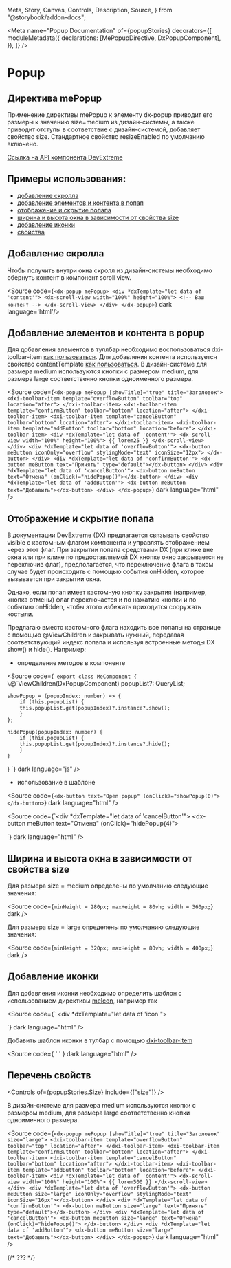   Meta,
  Story,
  Canvas,
  Controls,
  Description,
  Source,
} from "@storybook/addon-docs";

<Meta
  name="Popup Documentation"
  of={popupStories}
  decorators={[
    moduleMetadata({
      declarations: [MePopupDirective, DxPopupComponent],
    }),
  ]}
/>

# Popup

## Директива mePopup

Применение директивы mePopup к элементу dx-popup приводит его размеры к значению size=medium из дизайн-системы, а также приводит отступы в соответствие
с дизайн-системой, добавляет свойство size. Стандартное свойство resizeEnabled по умолчанию включено.

[Ссылка на API компонента DevExtreme](https://js.devexpress.com/Angular/Documentation/ApiReference/UI_Components/dxPopup/)

<Story of={popupStories.Default} />
<Controls of={popupStories.Default} />
<Source of={popupStories.Default} dark />

## Примеры использования:

- [добавление скролла](#добавление-скролла)
- [добавление элементов и контента в попап](#добавление-элементов-и-контента-в-popup)
- [отображение и скрытие попапа](#отображение-и-скрытие-попапа)
- [ширина и высота окна в зависимости от свойства size](#ширина-и-высота-окна-в-зависимости-от-свойства-size)
- [добавление иконки](#добавление-иконки)
- [свойства](#перечень-свойств)

## Добавление скролла

Чтобы получить внутри окна скролл из дизайн-системы необходимо обернуть контент в компонент scroll view.

<Story of={popupStories.Scroll} />

<Source code={`
<dx-popup mePopup>
    <div *dxTemplate="let data of 'content'">
        <dx-scroll-view width="100%" height="100%">
        <!-- Ваш контент -->
        </dx-scroll-view>
    </div>
</dx-popup>
`} dark language='html'/>

## Добавление элементов и контента в popup

Для добавления элементов в туллбар необходимо воспользоваться dxi-toolbar-item [как пользоваться](https://js.devexpress.com/Angular/Documentation/21_2/Guide/UI_Components/Popup/Customize_the_Appearance/Specify_Toolbar_Items/). Для добавления контента используется свойство contentTemplate [как пользоваться](https://js.devexpress.com/Angular/Documentation/21_2/Guide/UI_Components/Popup/Customize_the_Appearance/Customize_the_Content/#Specifying_the_Content_Template).
В дизайн-системе для размера medium используются кнопки с размером medium, для размера large соответственно кнопки одноименного размера.

<Story of={popupStories.Toolbar} />

<Source
  code={`<dx-popup mePopup [showTitle]="true" title="Заголовок">
    <dxi-toolbar-item template="overflowButton" toolbar="top" location="after">
      </dxi-toolbar-item>
    <dxi-toolbar-item template="confirmButton" toolbar="bottom" location="after">
      </dxi-toolbar-item>
    <dxi-toolbar-item template="cancelButton" toolbar="bottom" location="after">
      </dxi-toolbar-item>
    <dxi-toolbar-item template="addButton" toolbar="bottom" location="before">
      </dxi-toolbar-item>
    <div *dxTemplate="let data of 'content'">
      <dx-scroll-view width="100%" height="100%">
        {{ lorem25 }}
      </dx-scroll-view>
    </div>
    <div *dxTemplate="let data of 'overflowButton'">
      <dx-button meButton iconOnly="overflow" stylingMode="text" iconSize="12px">
        </dx-button>
    </div>
    <div *dxTemplate="let data of 'confirmButton'">
      <dx-button meButton text="Принять" type="default"></dx-button>
    </div>
    <div *dxTemplate="let data of 'cancelButton'">
      <dx-button meButton text="Отмена" (onClick)="hidePopup()"></dx-button>
    </div>
    <div *dxTemplate="let data of 'addButton'">
      <dx-button meButton text="Добавить"></dx-button>
    </div>
</dx-popup>`}
  dark
  language="html"
/>

## Отображение и скрытие попапа

В документации DevExtreme (DX) предлагается связывать свойство visible с кастомным флагом компонента и управлять отображением через этот флаг. При закрытии попапа средствами DX (при клике вне окна или при клике по предоставляемой DX кнопке окно закрывается не переключив флаг), предполагается, что переключение флага в таком случае будет происходить с помощью события onHidden, которое вызывается при закрытии окна.

Однако, если попап имеет кастомную кнопку закрытия (например, кнопка отмены) флаг переключается и по нажатию кнопки и по событию onHidden, чтобы этого избежать приходится сооружать костыли.

Предлагаю вместо кастомного флага находить все попапы на странице с помощью @ViewChildren и закрывать нужный, передавая соответствующий индекс попапа и используя встроенные методы DX show() и hide(). Например:

- определение методов в компоненте

<Source
  code={`
export class MeComponent {
    \`@\`ViewChildren(DxPopupComponent) popupList?: QueryList<DxPopupComponent>;

    showPopup = (popupIndex: number) => {
        if (this.popupList) {
        this.popupList.get(popupIndex)?.instance?.show();
        }
    };

    hidePopup(popupIndex: number) {
        if (this.popupList) {
        this.popupList.get(popupIndex)?.instance?.hide();
        }
    }

}
`}
dark
language="js"
/>

- использование в шаблоне

<Source
  code={`<dx-button text="Open popup" (onClick)="showPopup(0)"></dx-button>`}
  dark
  language="html"
/>

<Source
  code={`<div *dxTemplate="let data of 'cancelButton'">
    <dx-button meButton text="Отмена" (onClick)="hidePopup(4)"></dx-button>
</div>`}
  dark
  language="html"
/>

## Ширина и высота окна в зависимости от свойства size

Для размера size = medium определены по умолчанию следующие значения:

<Source
  code={`minHeight = 280px;
maxHeight = 80vh;
width = 360px;`}
  dark
/>

Для размера size = large определены по умолчанию следующие значения:

<Source
  code={`minHeight = 320px;
maxHeight = 80vh;
width = 400px;`}
  dark
/>

## Добавление иконки

Для добавления иконки необходимо определить шаблон с использованием директивы [meIcon](https://cl-tfs2022.monitel.local/CK-11/Development/_wiki/wikis/Development.wiki/3453/meIcon), например так

<Source
  code={` <div *dxTemplate="let data of 'icon'">
    <span meIcon icon="public" iconSize="20"></span>
</div>`}
  dark
  language="html"
/>

Добавить шаблон иконки в тулбар с помощью [dxi-toolbar-item](https://js.devexpress.com/Angular/Documentation/ApiReference/UI_Components/dxPopup/Configuration/toolbarItems/)

<Source
  code={
    '<dxi-toolbar-item template="icon" location="before"> </dxi-toolbar-item>'
  }
  dark
  language="html"
/>

## Перечень свойств

<Controls of={popupStories.Size} include={["size"]} />

В дизайн-системе для размера medium используются кнопки с размером medium, для размера large соответственно кнопки одноименного размера.

<Story of={popupStories.Size} />

<Source
  code={`<dx-popup mePopup [showTitle]="true" title="Заголовок" size="large">
    <dxi-toolbar-item template="overflowButton" toolbar="top" location="after">
      </dxi-toolbar-item>
    <dxi-toolbar-item template="confirmButton" toolbar="bottom" location="after">
      </dxi-toolbar-item>
    <dxi-toolbar-item template="cancelButton" toolbar="bottom" location="after">
      </dxi-toolbar-item>
    <dxi-toolbar-item template="addButton" toolbar="bottom" location="before">
      </dxi-toolbar-item>
    <div *dxTemplate="let data of 'content'">
      <dx-scroll-view width="100%" height="100%">
        {{ lorem500 }}
      </dx-scroll-view>
    </div>
    <div *dxTemplate="let data of 'overflowButton'">
      <dx-button meButton size="large" iconOnly="overflow" stylingMode="text" 
        iconSize="16px"></dx-button>
    </div>
    <div *dxTemplate="let data of 'confirmButton'">
      <dx-button meButton size="large" text="Принять" type="default"></dx-button>
    </div>
    <div *dxTemplate="let data of 'cancelButton'">
      <dx-button meButton size="large" text="Отмена" (onClick)="hidePopup()">
        </dx-button>
    </div>
    <div *dxTemplate="let data of 'addButton'">
      <dx-button meButton size="large" text="Добавить"></dx-button>
    </div>
</dx-popup>`}
  dark
  language="html"
/>

{/* ??? */}

<style>
  {`
      h2 {
        border-bottom: none !important;
    }
`}
</style>
